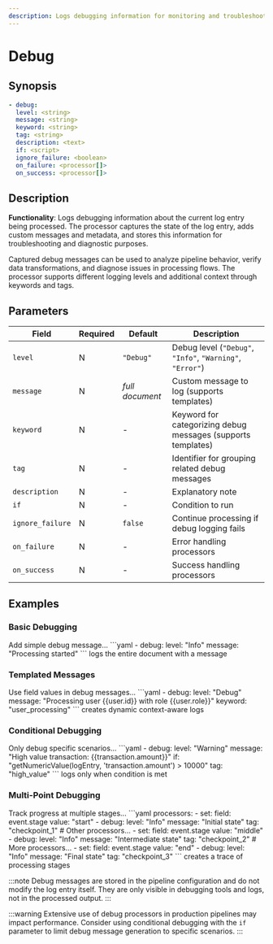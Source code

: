 ```yaml
---
description: Logs debugging information for monitoring and troubleshooting pipelines
---
```


# Debug

## Synopsis

```yaml {2-5}
- debug:
  level: <string>
  message: <string>
  keyword: <string>
  tag: <string>
  description: <text>
  if: <script>
  ignore_failure: <boolean>
  on_failure: <processor[]>
  on_success: <processor[]>
```

## Description

**Functionality**: Logs debugging information about the current log entry being processed. The processor captures the state of the log entry, adds custom messages and metadata, and stores this information for troubleshooting and diagnostic purposes.

Captured debug messages can be used to analyze pipeline behavior, verify data transformations, and diagnose issues in processing flows. The processor supports different logging levels and additional context through keywords and tags.

## Parameters

|Field|Required|Default|Description|
|---|---|---|---|
|`level`|N|`"Debug"`|Debug level (`"Debug"`, `"Info"`, `"Warning"`, `"Error"`)|
|`message`|N|*full document*|Custom message to log (supports templates)|
|`keyword`|N|-|Keyword for categorizing debug messages (supports templates)|
|`tag`|N|-|Identifier for grouping related debug messages|
|`description`|N|-|Explanatory note|
|`if`|N|-|Condition to run|
|`ignore_failure`|N|`false`|Continue processing if debug logging fails|
|`on_failure`|N|-|Error handling processors|
|`on_success`|N|-|Success handling processors|

## Examples

### Basic Debugging

<ExampleGrid>
  <CommentCol>
    Add simple debug message...
  </CommentCol>
  <CodeCol>
    ```yaml
    - debug:
      level: "Info"
      message: "Processing started"
    ```
  </CodeCol>
  <CommentCol>
    logs the entire document with a message
  </CommentCol>
</ExampleGrid>

### Templated Messages

<ExampleGrid>
  <CommentCol>
    Use field values in debug messages...
  </CommentCol>
  <CodeCol>
    ```yaml
    - debug:
      level: "Debug"
      message: "Processing user {{user.id}} with role {{user.role}}"
      keyword: "user_processing"
    ```
  </CodeCol>
  <CommentCol>
    creates dynamic context-aware logs
  </CommentCol>
</ExampleGrid>

### Conditional Debugging

<ExampleGrid>
  <CommentCol>
    Only debug specific scenarios...
  </CommentCol>
  <CodeCol>
    ```yaml
    - debug:
      level: "Warning"
      message: "High value transaction: {{transaction.amount}}"
      if: "getNumericValue(logEntry, 'transaction.amount') > 10000"
      tag: "high_value"
    ```
  </CodeCol>
  <CommentCol>
    logs only when condition is met
  </CommentCol>
</ExampleGrid>

### Multi-Point Debugging

<ExampleGrid>
  <CommentCol>
    Track progress at multiple stages...
  </CommentCol>
  <CodeCol>
    ```yaml
    processors:
      - set:
          field: event.stage
          value: "start"
      - debug:
          level: "Info"
          message: "Initial state"
          tag: "checkpoint_1"
      # Other processors...
      - set:
          field: event.stage
          value: "middle"
      - debug:
          level: "Info"
          message: "Intermediate state"
          tag: "checkpoint_2"
      # More processors...
      - set:
          field: event.stage
          value: "end"
      - debug:
          level: "Info"
          message: "Final state"
          tag: "checkpoint_3"
    ```
  </CodeCol>
  <CommentCol>
    creates a trace of processing stages
  </CommentCol>
</ExampleGrid>

:::note
Debug messages are stored in the pipeline configuration and do not modify the log entry itself. They are only visible in debugging tools and logs, not in the processed output.
:::

:::warning
Extensive use of debug processors in production pipelines may impact performance. Consider using conditional debugging with the `if` parameter to limit debug message generation to specific scenarios.
:::